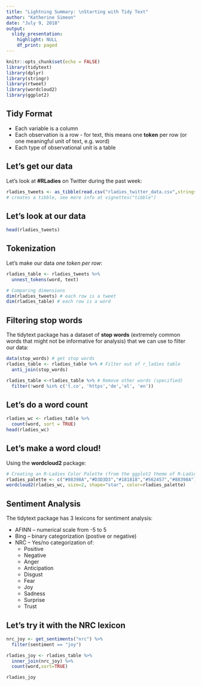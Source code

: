 ```yaml
---
title: "Lightning Summary: \nStarting with Tidy Text"
author: "Katherine Simeon"
date: "July 9, 2018"
output: 
  slidy_presentation:
    highlight: NULL
    df_print: paged
---
```


```r
knitr::opts_chunk$set(echo = FALSE)
library(tidytext)
library(dplyr)
library(stringr)
library(rtweet)
library(wordcloud2)
library(ggplot2)
```

## Tidy Format 
  
- Each variable is a column   
- Each observation is a row - for text, this means one **token** per row (or one meaningful unit of text, e.g. word)  
- Each type of observational unit is a table      
  

## Let's get our data

Let's look at **#RLadies** on Twitter during the past week:  
  
```r
rladies_tweets <- as_tibble(read.csv("rladies_twitter_data.csv",stringsAsFactors = FALSE))
# creates a tibble, see more info at vignettes("tibble")
```

## Let's look at our data

```r
head(rladies_tweets)
```

## Tokenization
  
Let's make our data *one token per row*:   
  
```r
rladies_table <- rladies_tweets %>% 
  unnest_tokens(word, text)

# Comparing dimensions
dim(rladies_tweets) # each row is a tweet
dim(rladies_table) # each row is a word
```
  
  
## Filtering stop words    
  
The tidytext package has a dataset of **stop words** (extremely common words that might not be informative for analysis) that we can use to filter our data:  
  
```r
data(stop_words) # get stop words
rladies_table <- rladies_table %>% # Filter out of r_ladies table
  anti_join(stop_words)  

rladies_table <-rladies_table %>% # Remove other words (specified)
  filter(!word %in% c('t.co', 'https','de','el', 'en'))
```
  
## Let's do a word count  
  
```r
rladies_wc <- rladies_table %>%
  count(word, sort = TRUE) 
head(rladies_wc)
```

## Let's make a word cloud!  
  
Using the **wordcloud2** package:   
  
```r
# Creating an R-Ladies Color Palette (from the ggplot2 theme of R-Ladies Global)
rladies_palette <- c("#88398A","#D3D3D3","#181818","#562457","#88398A")
wordcloud2(rladies_wc, size=2, shape="star", color=rladies_palette)
```
  
## Sentiment Analysis  
  
The tidytext package has 3 lexicons for sentiment analysis:  
  
- AFINN -- numerical scale from -5 to 5  
- Bing -- binary categorization (postive or negative)  
- NRC -- Yes/no categorization of:  
    + Positive  
    + Negative  
    + Anger  
    + Anticipation  
    + Disgust  
    + Fear  
    + Joy  
    + Sadness  
    + Surprise  
    + Trust  
  
  
## Let's try it with the NRC lexicon  
  
```r
nrc_joy <- get_sentiments("nrc") %>% 
  filter(sentiment == "joy")

rladies_joy <- rladies_table %>%
  inner_join(nrc_joy) %>%
  count(word,sort=TRUE)

rladies_joy
```
  